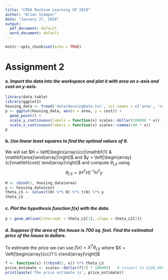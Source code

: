 ```yaml
---
title: "CPDA Machine Learning SP 2018"
author: "Brian Stamper"
date: "January 27, 2018"
output:
  pdf_document: default
  word_document: default
---
```


```r
knitr::opts_chunk$set(echo = TRUE)
```

# Assignment 2


#### a. _Import the data into the workspace and plot it with area on x-axis and cost on y-axis._

```r
library(data.table)
library(ggplot2)
housing_data <- fread('data/HousingData.txt', col.names = c('area', 'cost'))
p <- ggplot(housing_data, aes(x = area, y = cost)) +
  geom_point() +
  scale_y_continuous(labels = function(x) scales::dollar(100000 * x)) +
  scale_x_continuous(labels = function(x) scales::comma(100 * x))
p
```

#### b. _Use linear least squares to find the optimal values of $\theta$._

We will set $H = \left[\begin{array}{cc}\mathbf{1} & \mathbf{area}\end{array}\right]$ and $y = \left[\begin{array}{c}\mathbf{cost} \end{array}\right]$ and compute $\theta_{LS}$ using
$$\theta_{LS} = \left(H^TH\right)^{-1}H^Ty$$

```r
H <- cbind(1, housing_data$area)
y <- housing_data$cost
theta_LS <- solve(t(H) %*% H) %*% t(H) %*% y
theta_LS
```

#### c. _Plot the hypothesis function $f\left(x\right)$ with the data._

```r
p + geom_abline(intercept = theta_LS[1], slope = theta_LS[2])
```

#### d. _Suppose if the area of the house is 700 sq. feet. Find the estimated price of the house in dollars._

To estimate the price we can use $f\left(x\right) = X^T\theta_{LS}$ where $X = \left[\begin{array}{cc}1 \\ x\end{array}\right]$

```r
f <- function(x) t(rbind(1, x)) %*% theta_LS
price_estimate <- scales::dollar(f(7) * 100000)   # convert to $100,000 scale
print(paste('The price estimate is', price_estimate))
```
